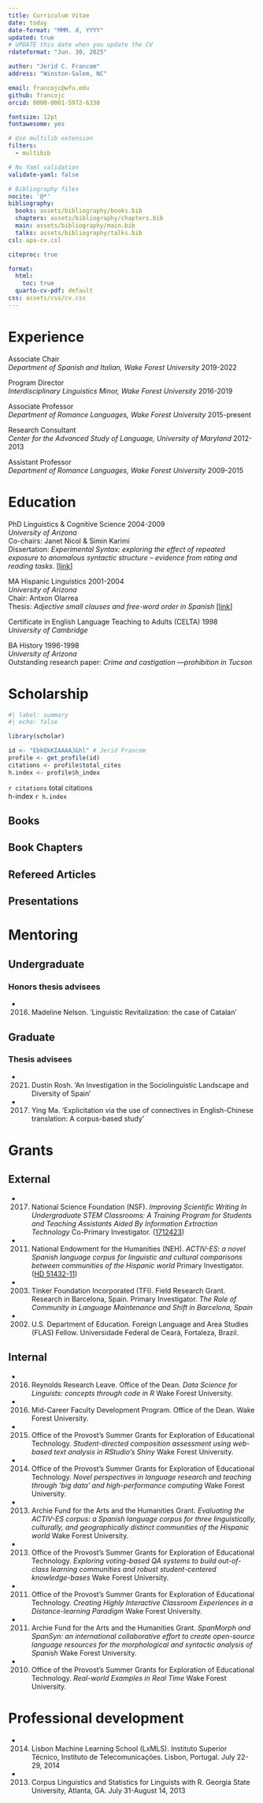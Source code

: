 ```yaml
---
title: Curriculum Vitae
date: today 
date-format: "MMM. d, YYYY"
updated: true
# UPDATE this date when you update the CV
rdateformat: "Jun. 30, 2025"

author: "Jerid C. Francom"
address: "Winston-Salem, NC"

email: francojc@wfu.edu
github: francojc
orcid: 0000-0001-5972-6330

fontsize: 12pt
fontawesome: yes

# Use multilib extension
filters:
  - multibib

# No Yaml validation
validate-yaml: false

# Bibliography files
nocite: '@*'
bibliography:
  books: assets/bibliography/books.bib
  chapters: assets/bibliography/chapters.bib
  main: assets/bibliography/main.bib
  talks: assets/bibliography/talks.bib
csl: apa-cv.csl

citeproc: true

format:
  html:
    toc: true
  quarto-cv-pdf: default
css: assets/css/cv.css
---
```


# Experience

Associate Chair\
*Department of Spanish and Italian, Wake Forest University* \hfill [2019-2022]{.cvfloat}

Program Director\
*Interdisciplinary Linguistics Minor, Wake Forest University* \hfill [2016-2019]{.cvfloat}

Associate Professor\
*Department of Romance Languages, Wake Forest University* \hfill [2015-present]{.cvfloat}

Research Consultant\
*Center for the Advanced Study of Language, University of Maryland* \hfill [2012-2013]{.cvfloat}

Assistant Professor\
*Department of Romance Languages, Wake Forest University* \hfill [2009-2015]{.cvfloat}

# Education

PhD Linguistics & Cognitive Science \hfill [2004-2009]{.cvfloat}\
*University of Arizona* \
Co-chairs: Janet Nicol & Simin Karimi\
Dissertation: *Experimental Syntax: exploring the effect of repeated exposure to anomalous syntactic structure – evidence from rating and reading tasks.* [[link](https://repository.arizona.edu/bitstream/handle/10150/195817/azu_etd_10544_sip1_m.pdf?sequence=1)]

MA Hispanic Linguistics \hfill [2001-2004]{.cvfloat}\
*University of Arizona*\
Chair: Antxon Olarrea\
Thesis: *Adjective small clauses and free-word order in Spanish* [[link](https://repository.arizona.edu/bitstream/handle/10150/292076/azu_td_1420281_sip1_m.pdf?sequence=1)]

Certificate in English Language Teaching to Adults (CELTA) \hfill [1998]{.cvfloat}\
*University of Cambridge*

BA History \hfill [1996-1998]{.cvfloat}\
*University of Arizona*\
Outstanding research paper: *Crime and castigation —prohibition in Tucson*

# Scholarship

```r
#| label: summary
#| echo: false

library(scholar)

id <- "EbkQkKIAAAAJ&hl" # Jerid Francom
profile <- get_profile(id)
citations <- profile$total_cites
h.index <- profile$h_index
```

`r citations` total citations\
h-index `r h.index`

## Books

::: {#refs-books}
:::

## Book Chapters

::: {#refs-chapters}
:::

## Refereed Articles

::: {#refs-main}
:::

## Presentations

::: {#refs-talks}
:::

# Mentoring

## Undergraduate

### Honors thesis advisees

- 2016. Madeline Nelson. 'Linguistic Revitalization: the case of Catalan'

## Graduate

### Thesis advisees

- 2021. Dustin Rosh. 'An Investigation in the Sociolinguistic Landscape and Diversity of Spain'

- 2017. Ying Ma. 'Explicitation via the use of connectives in English-Chinese translation: A corpus-based study'

# Grants

## External

- 2017. National Science Foundation (NSF). *Improving Scientific Writing In Undergraduate STEM Classrooms: A Training Program for Students and Teaching Assistants Aided By Information Extraction Technology* Co-Primary Investigator. ([1712423](https://www.nsf.gov/awardsearch/showAward?AWD_ID=1712423&HistoricalAwards=false))

- 2011. National Endowment for the Humanities (NEH). *ACTIV-ES: a novel Spanish language corpus for linguistic and cultural comparisons between communities of the Hispanic world* Primary Investigator. ([HD 51432-11](https://securegrants.neh.gov/publicquery/main.aspx?f=1&gn=HD-51432-11))

- 2003.	Tinker Foundation Incorporated (TFI). Field Research Grant. Research in Barcelona, Spain. Primary Investigator. *The Role of Community in Language Maintenance and Shift in Barcelona, Spain*

- 2002.	U.S. Department of Education. Foreign Language and Area Studies (FLAS) Fellow. Universidade Federal de Ceará, Fortaleza, Brazil.

## Internal

- 2016. Reynolds Research Leave. Office of the Dean. *Data Science for Linguists: concepts through code in R* Wake Forest University.

- 2016. Mid-Career Faculty Development Program. Office of the Dean. Wake Forest University.

- 2015. Office of the Provost's Summer Grants for Exploration of Educational Technology. *Student-directed composition assessment using web-based text analysis in RStudio's Shiny* Wake Forest University.

- 2014.	Office of the Provost's Summer Grants for Exploration of Educational Technology. *Novel perspectives in language research and teaching through 'big data' and high-performance computing* Wake Forest University.

- 2013.	Archie Fund for the Arts and the Humanities Grant. *Evaluating the ACTIV-ES corpus: a Spanish language corpus for three linguistically, culturally, and geographically distinct communities of the Hispanic world* Wake Forest University.

- 2013.	Office of the Provost's Summer Grants for Exploration of Educational Technology. *Exploring voting-based QA systems to build out-of-class learning communities and robust student-centered knowledge-bases* Wake Forest University.

- 2011.	Office of the Provost's Summer Grants for Exploration of Educational Technology. *Creating Highly Interactive Classroom Experiences in a Distance-learning Paradigm* Wake Forest University.

- 2011.	Archie Fund for the Arts and the Humanities Grant. *SpanMorph and SpanSyn: an international collaborative effort to create open-source language resources for the morphological and syntactic analysis of Spanish* Wake Forest University.

- 2010.	Office of the Provost's Summer Grants for Exploration of Educational Technology. *Real-world Examples in Real Time* Wake Forest University.

# Professional development

- 2014.	Lisbon Machine Learning School (LxMLS). Instituto Superior Técnico, Instituto de Telecomunicações. Lisbon, Portugal. July 22-29, 2014

- 2013.	Corpus Linguistics and Statistics for Linguists with R. Georgia State University, Atlanta, GA. July 31-August 14, 2013
